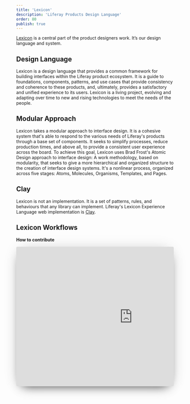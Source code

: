 ```yaml
---
title: 'Lexicon'
description: 'Liferay Products Design Language'
order: 80
publish: true
---
```


[Lexicon](/lexicon) is a central part of the product designers work. It’s our design language and system.

## Design Language

Lexicon is a design language that provides a common framework for building interfaces within the Liferay product ecosystem. It is a guide to foundations, components, patterns, and use cases that provide consistency and coherence to these products, and, ultimately, provides a satisfactory and unified experience to its users.
Lexicon is a living project, evolving and adapting over time to new and rising technologies to meet the needs of the people.

## Modular Approach

Lexicon takes a modular approach to interface design. It is a cohesive system that's able to respond to the various needs of Liferay's products through a base set of components. It seeks to simplify processes, reduce production times, and above all, to provide a consistent user experience across the board.
To achieve this goal, Lexicon uses Brad Frost's Atomic Design approach to interface design: A work methodology, based on modularity, that seeks to give a more hierarchical and organized structure to the creation of interface design systems. It's a nonlinear process, organized across five stages: Atoms, Molecules, Organisms, Templates, and Pages.


## Clay
Lexicon is not an implementation. It is a set of patterns, rules, and behaviours that any library can implement. Liferay's Lexicon Experience Language web implementation is [Clay](https://clayui.com/).


## Lexicon Workflows

**How to contribute**

<div style="height: 446px; margin-bottom: 2rem; overflow: hidden; margin-left: 0px; max-width: 816px; width: 100%; box-shadow: 0 0.2rem 3rem -1rem rgba(0, 0, 0, 0.3), 0 1rem 2rem -1.25rem rgba(0, 0, 0, 0.8); border-radius: 4px;">
	<iframe
		src="https://docs.google.com/presentation/d/e/2PACX-1vQg6keaD7zlUonkSYJNMJ7dF8Y8hA0QvnkrlIimtmpjNudUcEZo5qzCUGHC66EJeCWQRbwlDtPL0_3Z/embed?start=false&loop=false&delayms=3000"
		frameborder="0"
		width="742"
		height="447"
		allowfullscreen={true}
		mozallowfullscreen={true}
		webkitallowfullscreen={true}
	/>
</div>




